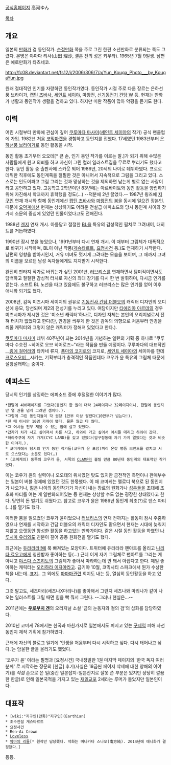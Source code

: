 [http://yunk.jp/ 공식홈페이지]
高河ゆん

[[목차]]

== 개요 ==
일본의 [[만화가]] 겸 동인작가. [[순정만화]] 쪽을 주로 그린 한편 소년만화로 분류되는 쪽도 그렸다.
본명은 야마다 리사(山田 理沙, 결혼 전의 성은 키무라).
1965년 7월 9일생. 남편은 에로만화가 타츠네코.

http://fc08.deviantart.net/fs12/i/2006/306/7/a/Yun_Kouga_Photo___by_KougaYun.jpg

원래 절대적인 인기를 자랑하던 동인작가였다. 동인작가 시절 주로 다룬 장르는 은하선풍 브라이가, [[캡틴 츠바사]], [[세인트 세이야]], 마왕전, [[신기동전기 건담 W]] 등. 현재는 만화가 생활과 동인작가 생활을 겸하고 있다. 하지만 미완 작품이 많아 악평을 듣기도 한다.

== 이력 ==
어린 시절부터 만화에 관심이 깊어 [[쿠루마다 마사미]]([[세인트 세이야]]의 작가) 공식 팬클럽에 가입. 1982년 처음 [[코믹마켓]]을 경험하고 동인지를 접했다. 17세였던 1983년부터 [[은하선풍 브라이거]]로 동인 활동을 시작.

동인 활동 초기부터 오오테[* 큰 손, 인기 동인 작가를 이르는 말.]가 되기 위해 수많은 사람들에게 원고 의뢰를 하고 자신이 그린 컬러 일러스트집을 무료로 뿌리기도 했다고 한다.
동인 활동 중 출판사에 스카웃 되어 1986년, 20세의 나이로 데뷔하였다. 프로로 데뷔한 직후에도 동인계쪽을 절필한 것은 아니어서 지속적으로 그림을 그리고 있다. 스스로는 인도어파고 그림 그리는 것과 망상하는 것을 제외하면 남는게 별로 없는 사람이라고 공언하고 있다. 고등학교 2학년이던 83년에는 아르바이트와 동인 활동을 양립하기 위해 자진해서 학교까지 휴학했을 정도(…) --덕분에 2년 꿇었다.-- 1987년 윙즈에 [[지구인]] 연재 개시와 함께 동인계에선 [[캡틴 츠바사]]와 [[마왕전]]의 붐을 동시에 일으킨 장본인. 때문에 [[오덕]]계에선 현재는 상상하기도 어려운 전설급 에피소드와 당시 동인계 사이의 갖가지 소문의 중심에 있었던 인물이었다고도 전해진다.

1988년 [[겐지]] 연재 개시. 아름답고 절절한 [[BL]]을 특유의 감성적인 필치로 그려내어, 대히트를 거듭하였다.

1990년 잠시 붓을 놓았으나, 1991년부터 다시 연재 개시. 이 때부터 그림체가 대폭적으로 바뀌기 시작하며, BL이 아닌 작품([[게슈타르트]], [[요정사건]] 등.)도 연재하기 시작한다. 남편의 영향을 받아서인지, 거유 미녀도 멋지게 그려내는 모습을 보이며, 그 때까지 그녀의 이름을 모르던 남성 독자들에게도 지지받기 시작한다.

완전히 판타지 작가로 바뀌는가 싶던 2001년, [[러브리스]]를 연재하면서 탐미적이면서도 담백하고 절절한 감성적 터치로 자신의 최대 장기를 다시 한 번 발휘하며, 다시금 인기를 얻는다. 소프트 BL 노선을 타고 있음에도 불구하고 러브리스는 많은 인기를 얻어 이후 애니화 되기도 했다.

2008년, 감독 미즈시마 세이지의 권유로 [[기동전사 건담 더블오]]의 캐릭터 디자인의 오디션에 응모, 당선되며 제2의 전성기를 누리고 있다. 여담이지만 [[티에리아 아르데]]의 경우 미즈시마가 제시한 것은 '미소년 캐릭터'하나로, 디자인 자체는 본인의 오리지널로서 전혀 터치가 없었다고 한다(단, 안경을 씌우게 한 것은 감독의 의향으로 처음부터 안경을 씌울 캐릭터와 그렇지 않은 캐릭터가 정해져 있었다고 한다.).

[[쿠루마다 마사미]] 데뷔 40주년이 되는 2014년을 기념하는 일련의 기획 중 하나로 "쿠루마다 수호전 ~히어로 오브 히어로즈~"라는 작품을 만들 예정이다. 쿠루마다의 대표작인 __[[링에 걸어라]]의 타카네 류지, [[풍마의 코지로]]의 코지로, [[세인트 세이야]]의 세이야를 한데 [[크로스오버]]__시키는, 기획부터가 충격적인 작품인데다 코우가 윤 특유의 그림체 때문에 설왕설래하는 중이다. 
== 에피소드 ==
당시의 인기를 상징하는 에피소드 중에 후덜덜한 이야기가 많다.

 *한달에 400페이지를 그렸다(동인지 한 권이 대략 24페이지나 32페이지이니, 한달에 동인지만 열 권을 넘게 그려낸 셈이다.).
 *그렇게 그린 동인지들이 각 권당 1만부 이상 팔렸다(10만부가 넘는다!).
 *한 때 어시만 10명 가까이 됐다. 물론 월급 다 줬다.
 *그 어시들 전부 재울 수 있는 집에 살고 있었다.
 *갑자기 차가 사고 싶어져서 차를 사고, 하와이 가고 싶어서 어시들 데리고 하와이 갔다.
 *하라주쿠에 자기 가게(CYC LAND)를 갖고 있었다(압구정동에 자기 가게 열었다는 것과 비슷한 이야기.).
 * 코미케에서 당시의 인기 동인 작가들(코우가 윤 포함)끼리 온갖 명품 브랜드를 걸치고 서로 으스댔다는 소문도 있다(…)
 * (코미케의) 동쪽의 코우가 윤, 서쪽의 [[CLAMP]]라 불릴 만큼 80년대 동인계의 대표적인 작가였다.

이는 코우가 윤의 실력이나 오오테의 위치였던 탓도 있지만 금전적인 측면이나 판매부수는 일본이 버블 경제에 있었던 것도 한몫했다. 이 때 코미케는 멜로디 북으로 된 동인지가 나오거나, 젊은 나이의 동인작가가 자신이 내는 장르의 원화가나 [[성우]]들을 초대해 초호화 파티를 여는 게 일반화되어있는 등 현재는 상상할 수도 없는 굉장한 상태였다고 한다. 당연히 돈 벌기도 쉬웠다고. 참고로 코우가 윤은 1986년 동인계 최초(?)로 댄스 파티(…)를 열기도 했다.

이러한 붐을 일으켰던 코우가 윤이었으나 [[러브리스]]의 연재 전까지는 활동이 잠시 주춤하였으나 연재를 시작하고 건담 더블오의 캐릭터 디자인도 맡으면서 현재는 시대에 늦춰지지않고 오랫동안 왕성한 활동을 하고있는 만화가이다. 같은 시절 동인 활동을 하였던 [[나루시마 유리]]와도 친분이 깊어 공동 원화전을 열기도 했다.

최근에는 [[듀라라라!!]]에 푹 빠져있는 모양이다. 트위터에 듀라라라 팬아트를 올리고 [[나리타 료우고]]에게 칭찬받자 좋아하는 등(…) 근데 이게 자기 그림체로 팬아트를 그리는 게 아니고 [[야스다 스즈히토]]의 그림체가 좋아서 따라하는데 안 돼서 아쉽다고 한다. 제일 좋아하는 캐릭터는 [[오리하라 이자야]]라고. 급기야 10월, 코믹시티 스파크에서 뭔가 수상한 책을 내는데..[http://kokonoe.img.jugem.jp/20101008_2122851.jpg 표지].. 그 외에도 [[마마마]]관련 회지도 내는 등, 열심히 동인활동을 하고 있다.

그것 말고도, 세츠마리(세츠나X마리나)를 좋아해서 그런지 세츠나와 마리나가 같이 나오는 일러스트를 그릴 때면 힘을 빡 줘서 그린다. --그러나 현실은...--

2011년에는 '''[[우로부치 겐]]'''의 오리지널 소설 '금의 눈동자와 철의 검'의 삽화를 담당하였다. 

2010년 코미케 78에서는 한국과 마찬가지로 일본에서도 퍼지고 있는 [[구제역]] 피해 자선 동인지 제작 기획에 참가하였다.

근래에 자신의 블로그 일기에 '인생을 처음부터 다시 시작하고 싶다. 다시 태어나고 싶다.'는 암울한 글을 올리기도 했었다.

'코우가 윤' 이라는 필명과 [요정사건] 국내정발판 1권 마지막 페이지의 '한국 독자 여러분께' 로 시작하는 장문의 [한글] 후기(사실은 18금씬 페이지 삭제에 대한 양해의 이야기)를 ''직접'' 손으로 쓴 일(중간 일본잡지-일븐잔지로 잘못 쓴 부분은 있지만 상당히 깔끔한 한글)로 인해 일본국적을 가지고 있는 [[재일교포]] 2세라는 루머가 돌았지만 일본인이다.


== 대표작 ==
 * [wiki:"지구인(만화)"지구인](Earthian)
 * 초수전설 게슈타르트
 * 요정사건
 * Ren-Ai Crown
 * [[Loveless]]
 * [[악마의 리들]][* 원작만 담당했다. 작화는 미나카타 스나오(南方純). 2014년에 애니화가 결정됐다.]

등등.
